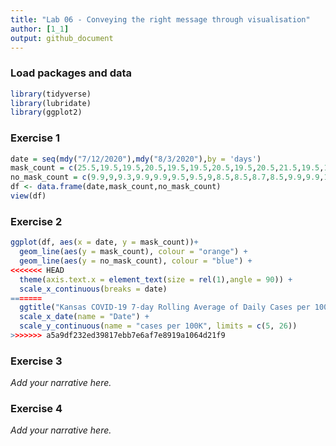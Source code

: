 ```yaml
---
title: "Lab 06 - Conveying the right message through visualisation"
author: [1_1]
output: github_document
---
```


### Load packages and data

```r
library(tidyverse) 
library(lubridate)
library(ggplot2)
```


### Exercise 1

```r
date = seq(mdy("7/12/2020"),mdy("8/3/2020"),by = 'days')
mask_count = c(25.5,19.5,19.5,20.5,19.5,19.5,20.5,19.5,20.5,21.5,19.5,19.5,20.5,19,19.5,17,16.4,16.5,16.6,16,16.1,15.8,15.9)
no_mask_count = c(9.9,9,9.3,9.9,9.9,9.5,9.5,9,8.5,8.5,8.7,8.5,9.9,9.9,10.1,9.5,9.5,9.6,10,8.9,9,8.9,9.1)
df <- data.frame(date,mask_count,no_mask_count)
view(df)
```


### Exercise 2

```r
ggplot(df, aes(x = date, y = mask_count))+
  geom_line(aes(y = mask_count), colour = "orange") +
  geom_line(aes(y = no_mask_count), colour = "blue") +
<<<<<<< HEAD
  theme(axis.text.x = element_text(size = rel(1),angle = 90)) +
  scale_x_continuous(breaks = date)
=======
  ggtitle("Kansas COVID-19 7-day Rolling Average of Daily Cases per 100K") +
  scale_x_date(name = "Date") +
  scale_y_continuous(name = "cases per 100K", limits = c(5, 26))
>>>>>>> a5a9df232ed39817ebb7e6af7e8919a1064d21f9

```


### Exercise 3

*Add your narrative here.*


### Exercise 4

*Add your narrative here.*
